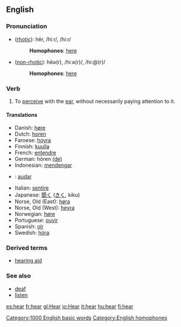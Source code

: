==English==

{{rank|state|says|wife|306|hear|least|person|case}}

===Pronunciation===
*([[rhotic]]): hēr, /hiːr/, /hi:r/
*:'''Homophones''': [[here]]
*([[non-rhotic]]): hēə(r), /hiːə(r)/, /hi:@(r)/
*:'''Homophones''': [[here]]

=== Verb ===
{{irregverb|'''to hear'''|'''[[hears]]'''|'''[[heard]]'''|'''[[heard]]'''|'''[[hearing]]'''}}

# To [[perceive]] with the [[ear]], without necessarily paying attention to it.

==== Translations ====
{{top}}
*Danish: [[høre]]
*Dutch: [[horen]]
*Faroese: [[hoyra]]
*Finnish: [[kuulla]]
*French: [[entendre]]
*German: hören [[:de:hören|(de)]]
*Indonesian: [[dengar|mendengar]]
*{{io}}: [[audar]]
{{mid}}
*Italian: [[sentire]]
*Japanese: [[聞く]] ([[きく]], kiku)
*Norse, Old (East): [[høra]]
*Norse, Old (West): [[heyra]]
*Norwegian: [[høre]]
*Portuguese: [[ouvir]]
*Spanish: [[oír]]
*Swedish: [[höra]]
{{bottom}}

===Derived terms===
*[[hearing aid]]

===See also===
*[[deaf]]
*[[listen]]

[[Category:1000 English basic words]]
[[Category:English homophones]]
[[es:hear]]
[[fr:hear]]
[[gl:Hear]]
[[io:Hear]]
[[it:hear]]
[[hu:hear]]
[[fi:hear]]